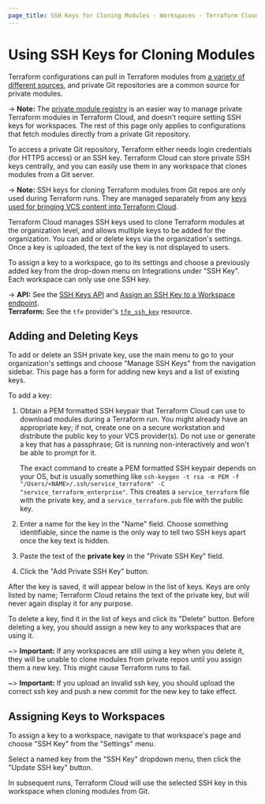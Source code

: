 ```yaml
---
page_title: SSH Keys for Cloning Modules - Workspaces - Terraform Cloud
---
```


# Using SSH Keys for Cloning Modules

Terraform configurations can pull in Terraform modules from [a variety of different sources](/language/modules/sources), and private Git repositories are a common source for private modules.

-> **Note:** The [private module registry](/cloud-docs/registry) is an easier way to manage private Terraform modules in Terraform Cloud, and doesn't require setting SSH keys for workspaces. The rest of this page only applies to configurations that fetch modules directly from a private Git repository.

To access a private Git repository, Terraform either needs login credentials (for HTTPS access) or an SSH key. Terraform Cloud can store private SSH keys centrally, and you can easily use them in any workspace that clones modules from a Git server.

-> **Note:** SSH keys for cloning Terraform modules from Git repos are only used during Terraform runs. They are managed separately from any [keys used for bringing VCS content into Terraform Cloud](/cloud-docs/vcs#ssh-keys).

Terraform Cloud manages SSH keys used to clone Terraform modules at the organization level, and allows multiple keys to be added for the organization. You can add or delete keys via the organization's settings. Once a key is uploaded, the text of the key is not displayed to users.

To assign a key to a workspace, go to its settings and choose a previously added key from the drop-down menu on Integrations under "SSH Key". Each workspace can only use one SSH key.

-> **API:** See the [SSH Keys API](/cloud-docs/api-docs/ssh-keys) and [Assign an SSH Key to a Workspace endpoint](/cloud-docs/api-docs/workspaces#assign-an-ssh-key-to-a-workspace). <br/>
**Terraform:** See the `tfe` provider's [`tfe_ssh_key`](https://registry.terraform.io/providers/hashicorp/tfe/latest/docs/resources/ssh_key) resource.

## Adding and Deleting Keys

To add or delete an SSH private key, use the main menu to go to your organization's settings and choose "Manage SSH Keys" from the navigation sidebar. This page has a form for adding new keys and a list of existing keys.

To add a key:

1. Obtain a PEM formatted SSH keypair that Terraform Cloud can use to download modules during a Terraform run. You might already have an appropriate key; if not, create one on a secure workstation and distribute the public key to your VCS provider(s). Do not use or generate a key that has a passphrase; Git is running non-interactively and won't be able to prompt for it.

   The exact command to create a PEM formatted SSH keypair depends on your OS, but is usually something like `ssh-keygen -t rsa -m PEM -f "/Users/<NAME>/.ssh/service_terraform" -C "service_terraform_enterprise"`. This creates a `service_terraform` file with the private key, and a `service_terraform.pub` file with the public key.
1. Enter a name for the key in the "Name" field. Choose something identifiable, since the name is the only way to tell two SSH keys apart once the key text is hidden.
1. Paste the text of the **private key** in the "Private SSH Key" field.
1. Click the "Add Private SSH Key" button.

After the key is saved, it will appear below in the list of keys. Keys are only listed by name; Terraform Cloud retains the text of the private key, but will never again display it for any purpose.

To delete a key, find it in the list of keys and click its "Delete" button. Before deleting a key, you should assign a new key to any workspaces that are using it.

~> **Important:** If any workspaces are still using a key when you delete it, they will be unable to clone modules from private repos until you assign them a new key. This might cause Terraform runs to fail.

~> **Important:** If you upload an invalid ssh key, you should upload the correct ssh key and push a new commit for the new key to take effect.

## Assigning Keys to Workspaces

To assign a key to a workspace, navigate to that workspace's page and choose "SSH Key" from the "Settings" menu.

Select a named key from the "SSH Key" dropdown menu, then click the "Update SSH key" button.

In subsequent runs, Terraform Cloud will use the selected SSH key in this workspace when cloning modules from Git.
